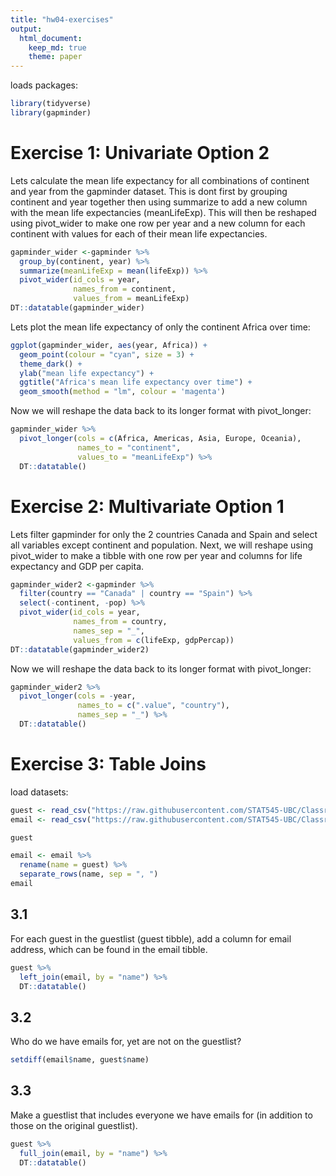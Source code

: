 ```yaml
---
title: "hw04-exercises"
output: 
  html_document:
    keep_md: true
    theme: paper
---
```


loads packages:
```r
library(tidyverse)
library(gapminder)
```

# Exercise 1: Univariate Option 2

Lets calculate the mean life expectancy for all combinations of continent and year from the gapminder dataset.  This is dont first by grouping continent and year together then using summarize to add a new column with the mean life expectancies (meanLifeExp). This will then be reshaped using pivot_wider to make one row per year and a new column for each continent with values for each of their mean life expectancies.
```r
gapminder_wider <-gapminder %>%
  group_by(continent, year) %>% 
  summarize(meanLifeExp = mean(lifeExp)) %>%
  pivot_wider(id_cols = year,
              names_from = continent,
              values_from = meanLifeExp) 
DT::datatable(gapminder_wider)
```

Lets plot the mean life expectancy of only the continent Africa over time:
```r
ggplot(gapminder_wider, aes(year, Africa)) +
  geom_point(colour = "cyan", size = 3) +
  theme_dark() +
  ylab("mean life expectancy") +
  ggtitle("Africa's mean life expectancy over time") +
  geom_smooth(method = "lm", colour = 'magenta') 
```


Now we will reshape the data back to its longer format with pivot_longer:
```r
gapminder_wider %>%
  pivot_longer(cols = c(Africa, Americas, Asia, Europe, Oceania),
               names_to = "continent",
               values_to = "meanLifeExp") %>%
  DT::datatable()
```

# Exercise 2: Multivariate Option 1

Lets filter gapminder for only the 2 countries Canada and Spain and select all variables except continent and population.  Next, we will reshape using pivot_wider to make a tibble with one row per year and columns for life expectancy and GDP per capita.
```r
gapminder_wider2 <-gapminder %>%
  filter(country == "Canada" | country == "Spain") %>%
  select(-continent, -pop) %>%
  pivot_wider(id_cols = year,
              names_from = country,
              names_sep = "_",
              values_from = c(lifeExp, gdpPercap))
DT::datatable(gapminder_wider2)
```

Now we will reshape the data back to its longer format with pivot_longer:
```r
gapminder_wider2 %>%
  pivot_longer(cols = -year,
               names_to = c(".value", "country"),
               names_sep = "_") %>%
  DT::datatable()
```

# Exercise 3: Table Joins

load datasets:
```r
guest <- read_csv("https://raw.githubusercontent.com/STAT545-UBC/Classroom/master/data/wedding/attend.csv")
email <- read_csv("https://raw.githubusercontent.com/STAT545-UBC/Classroom/master/data/wedding/emails.csv")
```

```r
guest
```

```r
email <- email %>%
  rename(name = guest) %>%
  separate_rows(name, sep = ", ")
email
```

## 3.1

For each guest in the guestlist (guest tibble), add a column for email address, which can be found in the email tibble.

```r
guest %>%
  left_join(email, by = "name") %>%
  DT::datatable()
```

## 3.2

Who do we have emails for, yet are not on the guestlist?

```r
setdiff(email$name, guest$name)
```

## 3.3

Make a guestlist that includes everyone we have emails for (in addition to those on the original guestlist).

```r
guest %>%
  full_join(email, by = "name") %>%
  DT::datatable()
```

